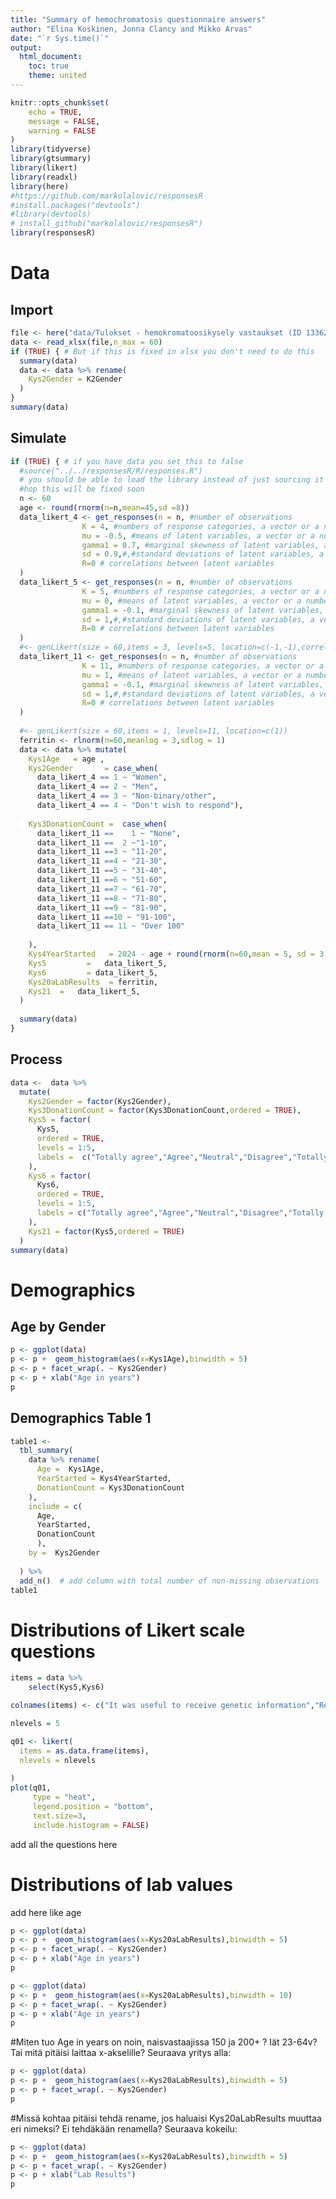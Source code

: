 ```yaml
---
title: "Summary of hemochromatosis questionnaire answers"
author: "Elina Koskinen, Jonna Clancy and Mikko Arvas"
date: "`r Sys.time()`"
output:
  html_document:
    toc: true
    theme: united
---
```





```r
knitr::opts_chunk$set(
	echo = TRUE,
	message = FALSE,
	warning = FALSE
)
library(tidyverse)
library(gtsummary)
library(likert)
library(readxl)
library(here)
#https://github.com/markolalovic/responsesR
#install.packages("devtools")
#library(devtools)
# install_github("markolalovic/responsesR")
library(responsesR)
```


# Data

## Import

```r
file <- here("data/Tulokset - hemokromatoosikysely vastaukset (ID 133620).xlsx")
data <- read_xlsx(file,n_max = 60)
if (TRUE) { # But if this is fixed in xlsx you don't need to do this
  summary(data)
  data <- data %>% rename(
    Kys2Gender = K2Gender
  )
}
summary(data)
```


## Simulate

```r
if (TRUE) { # if you have data you set this to false
  #source("../../responsesR/R/responses.R") 
  # you should be able to load the library instead of just sourcing it from cloned folder
  #hop this will be fixed soon
  n <- 60
  age <- round(rnorm(n=n,mean=45,sd =8))
  data_likert_4 <- get_responses(n = n, #number of observations
                K = 4, #numbers of response categories, a vector or a number
                mu = -0.5, #means of latent variables, a vector or a number
                gamma1 = 0.7, #marginal skewness of latent variables, a vector or a number. The values must be between -0.95 and 0.95.
                sd = 0.9,#,#standard deviations of latent variables, a vector or a number
                R=0 # correlations between latent variables
  )
  data_likert_5 <- get_responses(n = n, #number of observations
                K = 5, #numbers of response categories, a vector or a number
                mu = 0, #means of latent variables, a vector or a number
                gamma1 = -0.1, #marginal skewness of latent variables, a vector or a number. The values must be between -0.95 and 0.95.
                sd = 1,#,#standard deviations of latent variables, a vector or a number
                R=0 # correlations between latent variables
  ) 
  #<- genLikert(size = 60,items = 3, levels=5, location=c(-1,-1),correlation = 0.5)
  data_likert_11 <- get_responses(n = n, #number of observations
                K = 11, #numbers of response categories, a vector or a number
                mu = 1, #means of latent variables, a vector or a number
                gamma1 = -0.1, #marginal skewness of latent variables, a vector or a number. The values must be between -0.95 and 0.95.
                sd = 1,#,#standard deviations of latent variables, a vector or a number
                R=0 # correlations between latent variables
  ) 
  
  #<- genLikert(size = 60,items = 1, levels=11, location=c(1))
  ferritin <- rlnorm(n=60,meanlog = 3,sdlog = 1)
  data <- data %>% mutate(
    Kys1Age   = age ,    
    Kys2Gender       = case_when(
      data_likert_4 == 1 ~ "Women",
      data_likert_4 == 2 ~ "Men",
      data_likert_4 == 3 ~ "Non-binary/other",
      data_likert_4 == 4 ~ "Don't wish to respond"),
      
    Kys3DonationCount =  case_when(
      data_likert_11 ==    1 ~ "None",
      data_likert_11 ==  2 ~"1-10",
      data_likert_11 ==3 ~ "11-20",
      data_likert_11 ==4 ~ "21-30",
      data_likert_11 ==5 ~ "31-40",
      data_likert_11 ==6 ~ "51-60",
      data_likert_11 ==7 ~ "61-70",
      data_likert_11 ==8 ~ "71-80",
      data_likert_11 ==9 ~ "81-90",
      data_likert_11 ==10 ~ "91-100",
      data_likert_11 == 11 ~ "Over 100"
      
    ),
    Kys4YearStarted   = 2024 - age + round(rnorm(n=60,mean = 5, sd = 3 )),
    Kys5         =   data_likert_5,
    Kys6         = data_likert_5,
    Kys20aLabResults  = ferritin,
    Kys21  =   data_likert_5,
  )
  
  summary(data)
}
```

## Process

```r

data <-  data %>% 
  mutate(
    Kys2Gender = factor(Kys2Gender),
    Kys3DonationCount = factor(Kys3DonationCount,ordered = TRUE),
    Kys5 = factor(
      Kys5,
      ordered = TRUE,
      levels = 1:5,
      labels =  c("Totally agree","Agree","Neutral","Disagree","Totally disagree")
    ),
    Kys6 = factor(
      Kys6,
      ordered = TRUE,
      levels = 1:5,
      labels = c("Totally agree","Agree","Neutral","Disagree","Totally disagree")
    ),
    Kys21 = factor(Kys5,ordered = TRUE)
  )
summary(data)
```



# Demographics

## Age by Gender

```r

p <- ggplot(data)
p <- p +  geom_histogram(aes(x=Kys1Age),binwidth = 5)
p <- p + facet_wrap(. ~ Kys2Gender)
p <- p + xlab("Age in years")
p

```


## Demographics Table 1

```r

table1 <-
  tbl_summary(
    data %>% rename(
      Age =  Kys1Age,
      YearStarted = Kys4YearStarted,
      DonationCount = Kys3DonationCount
    ),
    include = c(
      Age,
      YearStarted,  
      DonationCount
      ),
    by =  Kys2Gender
    
  ) %>%
  add_n()  # add column with total number of non-missing observations
table1
```




# Distributions of Likert scale questions


```r
items = data %>% 
    select(Kys5,Kys6) 

colnames(items) <- c("It was useful to receive genetic information","Receiving genetic information did not make me worry")

nlevels = 5
```


```r
q01 <- likert(
  items = as.data.frame(items),
  nlevels = nlevels
  
)
plot(q01, 
     type = "heat",
     legend.position = "bottom",
     text.size=3,
     include.histogram = FALSE)
```

add all the questions here


# Distributions of lab values

add here like age

```r

p <- ggplot(data)
p <- p +  geom_histogram(aes(x=Kys20aLabResults),binwidth = 5)
p <- p + facet_wrap(. ~ Kys2Gender)
p <- p + xlab("Age in years")
p

```   
```r

p <- ggplot(data)
p <- p +  geom_histogram(aes(x=Kys20aLabResults),binwidth = 10)
p <- p + facet_wrap(. ~ Kys2Gender)
p <- p + xlab("Age in years")
p

```
#Miten tuo Age in years on noin, naisvastaajissa 150 ja 200+ ? Iät 23-64v? Tai mitä pitäisi laittaa x-akselille? Seuraava yritys alla:

```r

p <- ggplot(data)
p <- p +  geom_histogram(aes(x=Kys20aLabResults),binwidth = 5)
p <- p + facet_wrap(. ~ Kys2Gender)
p

```   
#Missä kohtaa pitäisi tehdä rename, jos haluaisi Kys20aLabResults muuttaa eri nimeksi? Ei tehdäkään renamella? Seuraava kokeilu:
```r

p <- ggplot(data)
p <- p +  geom_histogram(aes(x=Kys20aLabResults),binwidth = 5)
p <- p + facet_wrap(. ~ Kys2Gender)
p <- p + xlab("Lab Results")
p

```   